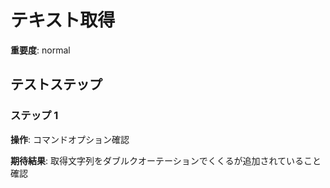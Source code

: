 # テキスト取得

**重要度**: normal

## テストステップ

### ステップ 1

**操作**: コマンドオプション確認

**期待結果**:
取得文字列をダブルクオーテーションでくくるが追加されていること確認

